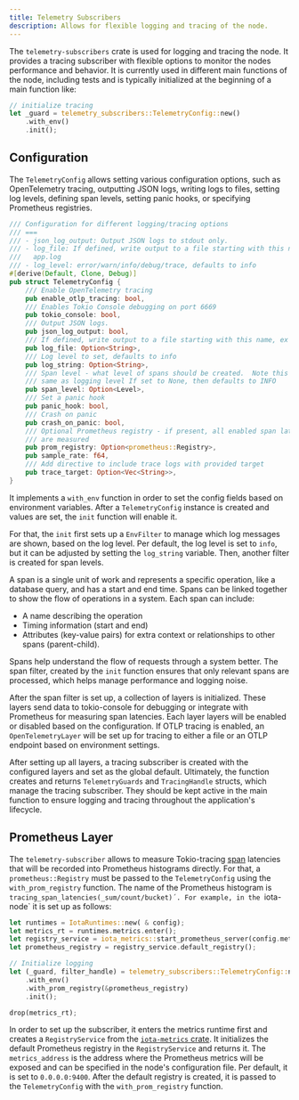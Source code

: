 ```yaml
---
title: Telemetry Subscribers
description: Allows for flexible logging and tracing of the node.
---
```


The `telemetry-subscribers` crate is used for logging and tracing the node.
It provides a tracing subscriber with flexible options to monitor the nodes performance and behavior.
It is currently used in different main functions of the node, including tests and is typically initialized at the
beginning of a main function like:

```rust
// initialize tracing
let _guard = telemetry_subscribers::TelemetryConfig::new()
    .with_env()
    .init();
```

## Configuration

The `TelemetryConfig` allows setting various configuration options, such as OpenTelemetry tracing, outputting JSON logs,
writing logs to files, setting log levels, defining span levels, setting panic hooks, or specifying Prometheus
registries.

```rust
/// Configuration for different logging/tracing options
/// ===
/// - json_log_output: Output JSON logs to stdout only.
/// - log_file: If defined, write output to a file starting with this name, ex
///   app.log
/// - log_level: error/warn/info/debug/trace, defaults to info
#[derive(Default, Clone, Debug)]
pub struct TelemetryConfig {
    /// Enable OpenTelemetry tracing
    pub enable_otlp_tracing: bool,
    /// Enables Tokio Console debugging on port 6669
    pub tokio_console: bool,
    /// Output JSON logs.
    pub json_log_output: bool,
    /// If defined, write output to a file starting with this name, ex app.log
    pub log_file: Option<String>,
    /// Log level to set, defaults to info
    pub log_string: Option<String>,
    /// Span level - what level of spans should be created.  Note this is not
    /// same as logging level If set to None, then defaults to INFO
    pub span_level: Option<Level>,
    /// Set a panic hook
    pub panic_hook: bool,
    /// Crash on panic
    pub crash_on_panic: bool,
    /// Optional Prometheus registry - if present, all enabled span latencies
    /// are measured
    pub prom_registry: Option<prometheus::Registry>,
    pub sample_rate: f64,
    /// Add directive to include trace logs with provided target
    pub trace_target: Option<Vec<String>>,
}
```

It implements a `with_env` function in order to set the config fields based on environment variables.
After a `TelemetryConfig` instance is created and values are set, the `init` function will enable it.

For that, the `init` first sets up a `EnvFilter` to manage which log messages are shown, based on the log level.
Per default, the log level is set to `info`, but it can be adjusted by setting the `log_string` variable.
Then, another filter is created for span levels.

A span is a single unit of work and represents a specific operation, like a database query, and has a start and end
time.
Spans can be linked together to show the flow of operations in a system. Each span can include:
* A name describing the operation
* Timing information (start and end)
* Attributes (key-value pairs) for extra context or relationships to other spans (parent-child).

Spans help understand the flow of requests through a system better.
The span filter, created by the `init` function ensures that only relevant spans are processed, which helps manage
performance and logging noise.

After the span filter is set up, a collection of layers is initialized. These layers send data to tokio-console for
debugging or integrate with Prometheus for measuring span latencies. Each layer layers will be enabled or disabled based
on the configuration.
If OTLP tracing is enabled, an `OpenTelemetryLayer` will be set up for tracing to either a file or an OTLP endpoint
based on environment settings.

After setting up all layers, a tracing subscriber is created with the configured layers and set as the global default.
Ultimately, the function creates and returns `TelemetryGuards` and `TracingHandle` structs, which manage the tracing
subscriber.
They should be kept active in the main function to ensure logging and tracing throughout the application's lifecycle.

## Prometheus Layer

The `telemetry-subscriber` allows to measure Tokio-tracing [span](https://docs.rs/tracing/latest/tracing/span/index.html) latencies that will be recorded into Prometheus histograms directly.
For that, a `prometheus::Registry` must be passed to the `TelemetryConfig` using the `with_prom_registry` function.
The name of the Prometheus histogram is `tracing_span_latencies(_sum/count/bucket)´. For example, in the `iota-node` it is set up as follows:

```rust
let runtimes = IotaRuntimes::new( & config);
let metrics_rt = runtimes.metrics.enter();
let registry_service = iota_metrics::start_prometheus_server(config.metrics_address);
let prometheus_registry = registry_service.default_registry();

// Initialize logging
let (_guard, filter_handle) = telemetry_subscribers::TelemetryConfig::new()
    .with_env()
    .with_prom_registry(&prometheus_registry)
    .init();

drop(metrics_rt);
```

In order to set up the subscriber, it enters the metrics runtime first and creates a `RegistryService` from
the [`iota-metrics` crate](iota-metrics.mdx).
It initializes the default Prometheus registry in the `RegistryService` and returns it.
The `metrics_address` is the address where the Prometheus metrics will be exposed and can be specified in the node's
configuration file.
Per default, it is set to `0.0.0.0:9400`.
After the default registry is created, it is passed to the `TelemetryConfig` with the `with_prom_registry` function.
